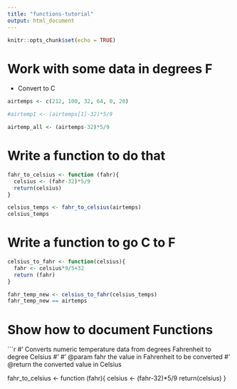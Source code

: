 ```yaml
---
title: "functions-tutorial"
output: html_document
---
```


```r
knitr::opts_chunk$set(echo = TRUE)
```


# Work with some data in degrees F


- Convert to C
  
```r

airtemps <- c(212, 100, 32, 64, 0, 20)

#airtemp1 <- (airtemps[1]-32)*5/9

airtemp_all <- (airtemps-32)*5/9

```



# Write a function to do that

```r
fahr_to_celsius <- function (fahr){
  celsius <- (fahr-32)*5/9
  return(celsius)
}

celsius_temps <- fahr_to_celsius(airtemps)
celsius_temps

```


# Write a function to go C to F

```r
celsius_to_fahr <- function(celsius){
  fahr <- celsius*9/5+32
  return (fahr)
}

fahr_temp_new <- celsius_to_fahr(celsius_temps)
fahr_temp_new == airtemps


```


# Show how to document Functions


```r
#' Converts numeric temperature data from degrees Fahrenheit to degree Celsius
#'
#' @param fahr the value in Fahrenheit to be converted
#' @return the converted value in Celsius

fahr_to_celsius <- function (fahr){
  celsius <- (fahr-32)*5/9
  return(celsius)
}



